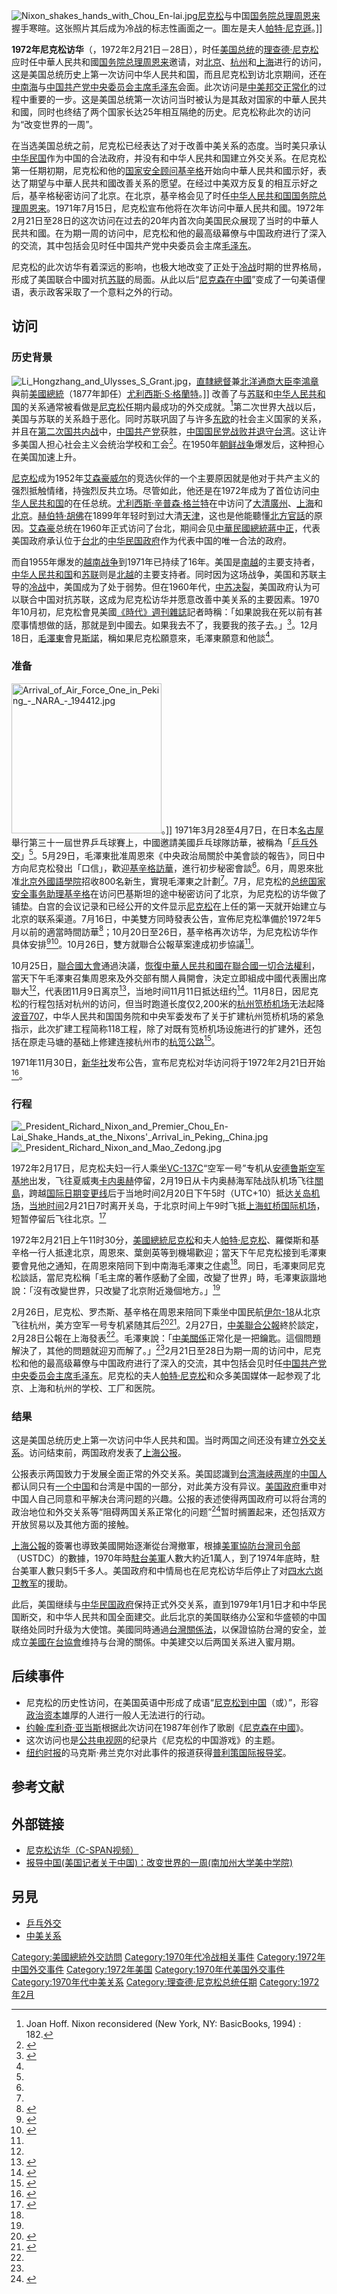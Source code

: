 {{noteTA
|G1=USGov
|T=zh-cn:1972年尼克松访华; zh-tw:1972年尼克森訪華; zh-hk:1972年尼克遜訪華
|1=zh-cn:尼克松; zh-tw:尼克森; zh-hk:尼克遜;
|2=zh-cn:基辛格;zh-hk:基辛格;zh-tw:季辛吉;
}}
{{Expand English|1972 Nixon visit to China|date=2015年7月}}
[[File:Nixon_shakes_hands_with_Chou_En-lai.jpg|thumb]][[尼克松|尼克松]]与中国[[国务院总理|国务院总理]][[周恩来|周恩来]]握手寒暄。这张照片其后成为冷战的标志性画面之一。圖左是夫人[[帕特·尼克遜|帕特·尼克遜]]。]]

'''1972年尼克松访华'''（{{lang-en|1972 Nixon visit to China}}，1972年2月21日－28日），时任[[美国总统|美国总统]]的[[理查德·尼克松|理查德·尼克松]]应时任中華人民共和國[[国务院总理|国务院总理]][[周恩来|周恩来]]邀请，对[[北京|北京]]、[[杭州|杭州]]和[[上海|上海]]进行的访问，这是美国总统历史上第一次访问中华人民共和国，而且尼克松到访北京期间，还在[[中南海|中南海]]与[[中国共产党中央委员会主席|中国共产党中央委员会主席]][[毛泽东|毛泽东]]会面。此次访问是[[中美关系|中美邦交正常化]]的过程中重要的一步。这是美国总统第一次访问当时被认为是其敌对国家的中華人民共和國，同时也终结了两个国家长达25年相互隔绝的历史。尼克松称此次的访问为“改变世界的一周”。

在当选美国总统之前，尼克松已经表达了对于改善中美关系的态度。当时美只承认[[中华民国|中华民国]]作为中国的合法政府，并没有和中华人民共和国建立外交关系。在尼克松第一任期初期，尼克松和他的[[国家安全顾问|国家安全顾问]][[基辛格|基辛格]]开始向中華人民共和國示好，表达了期望与中華人民共和國改善关系的愿望。在经过中美双方反复的相互示好之后，基辛格秘密访问了北京。在北京，基辛格会见了时任[[中华人民共和国国务院总理|中华人民共和国国务院总理]][[周恩来|周恩来]]。1971年7月15日，尼克松宣布他将在次年访问中華人民共和國。1972年2月21日至28日的这次访问在过去的20年内首次向美国民众展现了当时的中華人民共和國。在为期一周的访问中，尼克松和他的最高级幕僚与中国政府进行了深入的交流，其中包括会见时任中国共产党中央委员会主席[[毛泽东|毛泽东]]。

尼克松的此次访华有着深远的影响，也极大地改变了正处于[[冷战|冷战]]时期的世界格局，形成了美国联合中國对抗[[苏联|苏联]]的局面。从此以后“[[尼克松在中国_(短语)|尼克森在中國]]”变成了一句美语俚语，表示政客采取了一个意料之外的行动。

== 访问 ==
=== 历史背景 ===
{{seealso|冷战|第二次国共内战|朝鲜战争|越南战争|中苏交恶}}
[[File:Li_Hongzhang_and_Ulysses_S_Grant.jpg|thumb]]，[[直隸總督|直隸總督]]兼[[北洋通商大臣|北洋通商大臣]][[李鴻章|李鴻章]]與前[[美國總統|美國總統]]（1877年卸任）[[尤利西斯·S·格蘭特|尤利西斯·S·格蘭特]]。]]
改善了与[[苏联|苏联]]和[[中华人民共和国|中华人民共和国]]的关系通常被看做是[[尼克松|尼克松]]任期内最成功的外交成就。<ref>Joan Hoff. Nixon reconsidered  (New York, NY: BasicBooks, 1994) : 182.</ref>第二次世界大战以后，美国与苏联的关系趋于恶化。同时苏联巩固了与许多[[东欧|东欧]]的社会主义国家的关系，并且在[[第二次国共内战|第二次国共内战]]中，[[中国共产党|中国共产党]]获胜，[[中国国民党|中国国民党]][[國民政府遷台|战败并退守台湾]]。这让许多美国人担心社会主义会统治学校和工会<ref name = "Life Mar 1947">{{cite journal |title = Labor's Communists Come Under Fire |journal = Life |volume = 22 |issue = 12 |pages = pp. 31–35 |publisher = Time |date = March 24, 1947 |url = https://books.google.com/books?id=AUoEAAAAMBAJ&pg=PA31 |issn = 0024-3019 |access-date = 2015-07-27 |archive-date = 2021-01-15 |archive-url = https://web.archive.org/web/20210115074202/https://books.google.com/books?id=AUoEAAAAMBAJ&pg=PA31 |dead-url = no }}</ref>。在1950年[[朝鲜战争|朝鲜战争]]爆发后，这种担心在美国加速上升。

[[尼克松|尼克松]]成为1952年[[艾森豪威尔|艾森豪威尔]]的竞选伙伴的一个主要原因就是他对于共产主义的强烈抵触情绪，持強烈反共立场。尽管如此，他还是在1972年成为了首位访问[[中华人民共和国|中华人民共和国]]的在任总统。[[尤利西斯·辛普森·格兰特|尤利西斯·辛普森·格兰特]]在{{link-en|尤利西斯·S·格兰特的环球旅行|World tour of Ulysses S. Grant}}中访问了[[大清|大清]][[廣州|廣州]]、[[上海|上海]]和[[北京|北京]]。[[赫伯特·胡佛|赫伯特·胡佛]]在1899年年轻时到过大清[[天津|天津]]，这也是他能聽懂[[北方官話|北方官話]]的原因。[[艾森豪|艾森豪]]总统在1960年正式访问了台北，期间会见[[中華民國總統|中華民國總統]][[蔣中正|蔣中正]]，代表美国政府承认位于[[台北|台北]]的[[中华民国政府|中华民国政府]]作为代表中国的唯一合法的政府。

而自1955年爆发的[[越南战争|越南战争]]到1971年已持续了16年。美国是[[越南共和国|南越]]的主要支持者，[[中华人民共和国|中华人民共和国]]和[[苏联|苏联]]则是[[北越|北越]]的主要支持者。同时因为这场战争，美国和苏联主导的[[冷战|冷战]]中，美国成为了处于弱势。但在1960年代，[[中苏决裂|中苏决裂]]，美国政府认为可以联合中国对抗苏联，这成为尼克松访华并愿意改善中美关系的主要因素。1970年10月初，尼克松會見美國[[時代雜誌|《時代》週刊雜誌]]記者時稱：「如果說我在死以前有甚麼事情想做的話，那就是到中國去。如果我去不了，我要我的孩子去。」<ref name=毛六>{{cite book |editors=[[中共中央文獻研究室|中共中央文獻研究室]]，[[逄先知|逄先知]]、[[金沖及|金沖及]]主編 |title=《[[毛澤東傳|毛澤東傳]]（第六卷）》 |location=香港 |publisher=中和出版 |year=2011 |edition=香港第一版 |ISBN=978-988-15116-8-3 }}</ref>{{rp|316}}。12月18日，[[毛澤東|毛澤東]]會見[[斯諾|斯諾]]，稱如果尼克松願意來，毛澤東願意和他談<ref name=毛六/>{{rp|316-317}}。

=== 准备 ===
[[File:Arrival_of_Air_Force_One_in_Peking_-_NARA_-_194412.jpg|240px]]。]]
{{seealso|基辛格秘密访华}}
1971年3月28至4月7日，在日本[[名古屋|名古屋]]舉行第三十一屆世界乒乓球賽上，中國邀請美國乒乓球隊訪華，被稱為「[[乒乓外交|乒乓外交]]」<ref name=毛六/>{{rp|317-318}}。5月29日，毛澤東批准周恩來《中央政治局關於中美會談的報告》，同日中方向尼克松發出「口信」，歡迎[[基辛格秘密訪華|基辛格訪華]]，進行初步秘密會談<ref name=毛六/>{{rp|321}}。6月，周恩來批准[[北京外國語學院|北京外國語學院]]招收800名新生，實現毛澤東之計劃<ref name=毛六/>{{rp|317}}。7月，尼克松的[[总统国家安全事务助理|总统国家安全事务助理]][[基辛格|基辛格]]在访问巴基斯坦的途中秘密访问了北京，为尼克松的访华做了铺垫。白宫的会议记录和已经公开的文件显示[[尼克松|尼克松]]在上任的第一天就开始建立与北京的联系渠道。7月16日，中美雙方同時發表公告，宣佈尼克松準備於1972年5月以前的適當時間訪華<ref>{{cite news|title=公告|work=[[人民日报|人民日报]]|date=1971-07-16|pages=1}}</ref>；10月20日至26日，基辛格再次访华，为尼克松访华作具体安排<ref>{{cite news|title=基辛格博士到京|work=[[人民日报|人民日报]]|date=1971-10-21|pages=1}}</ref><ref>{{cite news|title=基辛格博士离京回国|work=[[人民日报|人民日报]]|date=1971-10-27|pages=1}}</ref>。10月26日，雙方就聯合公報草案達成初步協議<ref name=毛六/>{{rp|321}}。

10月25日，[[聯合國大會|聯合國大會]]通過決議，[[聯合國大會第2758號決議|恢復中華人民共和國在聯合國一切合法權利]]，當天下午毛澤東召集周恩來及外交部有關人員開會，決定立即組成中國代表團出席聯大<ref name=毛六/>{{rp|321-323}}，代表团11月9日离京<ref>{{cite news|title=中华人民共和国出席联合国第二十六届大会的代表团离京前往纽约|work=[[人民日报|人民日报]]|date=1971-11-10|pages=1}}</ref>，当地时间11月11日抵达纽约<ref>{{cite news|title=中华人民共和国出席联合国第二十六届大会的代表团到达纽约|work=[[人民日报|人民日报]]|date=1971-11-12|pages=1}}</ref>。11月8日，因尼克松的行程包括对杭州的访问，但当时跑道长度仅2,200米的[[杭州笕桥机场|杭州笕桥机场]]无法起降[[波音707|波音707]]，中华人民共和国国务院和中央军委发布了关于扩建杭州笕桥机场的紧急指示，此次扩建工程简称118工程，除了对既有笕桥机场设施进行的扩建外，还包括在原走马塘的基础上修建连接杭州市的[[机场路_(杭州)|杭笕公路]]<ref>{{cite web|url=https://news.ifeng.com/c/7fbQWkeDmjj|title=在杭州的逗留是尼克松最愉快的时光|work=[[都市快报|都市快报]]|date=2012-02-12|accessdate=2021-11-28|archive-date=2022-03-22|archive-url=https://web.archive.org/web/20220322005912/https://news.ifeng.com/c/7fbQWkeDmjj}}</ref>。

1971年11月30日，[[新华社|新华社]]发布公告，宣布尼克松对华访问将于1972年2月21日开始<ref>{{cite news|title=公告|work=[[人民日报|人民日报]]|date=1971-11-30|pages=1}}</ref>。

=== 行程 ===
[[File:_President_Richard_Nixon_and_Premier_Chou_En-Lai_Shake_Hands_at_the_Nixons'_Arrival_in_Peking,_China.jpg|thumb]]
[[File:_President_Richard_Nixon_and_Mao_Zedong.jpg|thumb]]

1972年2月17日，尼克松夫妇一行人乘坐[[C-137同温层运输机|VC-137C]]“空军一号”专机从[[安德鲁斯联合基地|安德鲁斯空军基地]]出发，飞往夏威夷[[卡內奧赫_(夏威夷州)|卡内奥赫]]停留，2月19日从卡内奥赫海军陆战队机场飞往[[關島|關島]]，跨越[[国际日期变更线|国际日期变更线]]后于当地时间2月20日下午5时（UTC+10）抵达[[安東尼奧·汪帕特國際機場|关岛机场]]，[[UTC+10:00|当地时间]]2月21日7时离开关岛，于北京时间上午9时飞抵[[上海虹桥国际机场|上海虹桥国际机场]]，短暂停留后飞往北京。<ref>{{cite web|url=https://china.usc.edu/nixon-china-itinerary-feb-17-28-1972|title=Nixon In China Itinerary, Feb. 17 -28, 1972|publisher=南加州大学美中学院|accessdate=2021-11-28|archive-date=2022-03-22|archive-url=https://web.archive.org/web/20220322005920/https://china.usc.edu/nixon-china-itinerary-feb-17-28-1972}}</ref>

1972年2月21日上午11时30分，[[美國總統|美國總統]][[尼克松|尼克松]]和夫人[[帕特·尼克松|帕特·尼克松]]、羅傑斯和基辛格一行人抵達北京，周恩來、葉劍英等到機場歡迎；當天下午尼克松接到毛澤東要會見他之通知，在周恩來陪同下到中南海毛澤東之住處<ref name=毛六/>{{rp|323}}。同日，毛澤東同尼克松談話，當尼克松稱「毛主席的著作感動了全國，改變了世界」時，毛澤東詼諧地說：「沒有改變世界，只改變了北京附近幾個地方。」<ref name=毛六/>{{rp|324}}

2月26日，尼克松、罗杰斯、基辛格在周恩来陪同下乘坐中国民航[[伊尔-18|伊尔-18]]从北京飞往杭州，美方空军一号专机紧随其后<ref>{{cite news|title=尼克松总统和夫人离京到达杭州访问|work=[[人民日报|人民日报]]|date=1972-02-27|pages=1}}</ref><ref>{{cite news|url=http://zzhz.zjol.com.cn/system/2010/12/08/017148882.shtml|title=国宾往来的大道|publisher=浙江在线|date=2010-12-08|accessdate=2021-11-28|archive-date=2022-03-22|archive-url=https://web.archive.org/web/20220322005945/http://zzhz.zjol.com.cn/system/2010/12/08/017148882.shtml}}</ref>。2月27日，[[中美三個聯合公報|中美聯合公報]]終於談定，2月28日公報在上海發表<ref name=毛六/>{{rp|327}}。毛澤東說：「[[中美關係|中美關係]]正常化是一把鑰匙。這個問題解決了，其他的問題就迎刃而解了。」<ref name=毛六/>{{rp|328}}2月21日至28日为期一周的访问中，尼克松和他的最高级幕僚与中国政府进行了深入的交流，其中包括会见时任[[中国共产党中央委员会主席|中国共产党中央委员会主席]][[毛泽东|毛泽东]]。尼克松的夫人[[帕特·尼克松|帕特·尼克松]]和众多美国媒体一起参观了北京、上海和杭州的学校、工厂和医院。

=== 结果 ===
{{Quote box| width = 300px | align = right | quoted = true | bgcolor = #FFFFF0 | salign = right | quote = 美国方面声明：美国认识到，在台湾海峡两边的所有中国人都认为只有一个中国，台湾是中国的一部分。美国政府对这一立场不提出异议。它重申它对由中国人自己和平解决台湾问题的关心。考虑到这一前景，它确认从台湾撤出全部美国武装力量和军事设施的最终目标。在此期间，它将随着这个地区紧张局势的缓和逐步减少它在台湾的武装力量和军事设施。|source= 《[[中美上海公报|中美上海公报]]》 }}
这是美国总统历史上第一次访问中华人民共和国。当时两国之间还没有建立[[外交关系|外交关系]]。访问结束前，两国政府发表了[[上海公报|上海公报]]。

公报表示两国致力于发展全面正常的外交关系。美国認識到[[台湾海峡两岸|台湾海峡两岸]]的[[中国人|中国人]]都认同只有[[一个中国|一个中国]]和台湾是中国的一部分，对此美方没有异议。[[美国政府|美国政府]]重申对中国人自己同意和平解决台湾问题的兴趣。公报的表述使得两国政府可以将台湾的政治地位和外交关系等“阻碍两国关系正常化的问题”<ref>{{Cite web |url=http://www.fmprc.gov.cn/eng/ziliao/3602/3604/t18006.htm |title=Nixon's China's Visit and "Sino-U.S. Joint Communiqué" |accessdate=2006-08-13 |archive-date=2009-02-05 |archive-url=https://web.archive.org/web/20090205183408/http://www.fmprc.gov.cn/eng/ziliao/3602/3604/t18006.htm |dead-url=no }}</ref>暂时搁置起来，还包括双方开放贸易以及其他方面的接触。 

[[上海公報|上海公報]]的簽署也導致美國開始逐漸從台灣撤軍，根據[[美軍協防台灣司令部|美軍協防台灣司令部]]（USTDC）的數據，1970年時[[駐台美軍|駐台美軍]]人數大約近1萬人，到了1974年底時，駐台美軍人數只剩5千多人。美国政府和中情局也在尼克松访华后停止了对[[四水六岗卫教军|四水六岗卫教军]]的援助。

此后，美国继续与[[中华民国政府|中华民国政府]]保持正式外交关系，直到1979年1月1日才和中华民国断交，和中华人民共和国全面建交。此后北京的美国联络办公室和华盛顿的中国联络处同时升级为大使馆。美國同時通過[[台灣關係法|台灣關係法]]，以保證協防台灣的安全，並成立[[美國在台協會|美國在台協會]]维持与台灣的關係。中美建交以后两国关系进入蜜月期。

== 后续事件 ==
* 尼克松的历史性访问，在美国英语中形成了成语“[[尼克松到中国_(短语)|尼克松到中国]]（{{lang-en|Nixon in China}}或{{lang|en|Nixon goes to China}}）”，形容[[政治资本|政治资本]]雄厚的人进行一般人无法进行的行动。
* [[约翰·库利奇·亚当斯|约翰·库利奇·亚当斯]]根据此次访问在1987年创作了歌剧《[[尼克松在中国_(歌剧)|尼克森在中國]]》。
* 这次访问也是[[公共广播电视公司|公共电视网]]的纪录片《尼克松的中国游戏》的主题。
* [[纽约时报|纽约时报]]的马克斯·弗兰克尔对此事件的报道获得[[普利策獎|普利策国际报导奖]]。

== 参考文献 ==
{{Reflist|30em}}

==外部链接==
* [http://www.c-spanvideo.org/program/107545-1 尼克松访华（C-SPAN视频）]{{Wayback|url=http://www.c-spanvideo.org/program/107545-1 |date=20131017230736 }}
* [https://china.usc.edu/assignment-china-week-changed-world 报导中国(美国记者关于中国)：改变世界的一周(南加州大学美中学院)] {{Wayback|url=https://china.usc.edu/assignment-china-week-changed-world |date=20210628040808 }}

== 另見 ==
* [[乒乓外交|乒乓外交]]
* [[中美关系|中美关系]]

{{Cold War}}
{{文革编年史}}
{{文革时期中国外交}}
{{理查德·尼克松}}
{{中華民國與美國關係}}

[[Category:美國總統外交訪問|Category:美國總統外交訪問]]
[[Category:1970年代冷战相关事件|Category:1970年代冷战相关事件]]
[[Category:1972年中国外交事件|Category:1972年中国外交事件]]
[[Category:1972年美国|Category:1972年美国]]
[[Category:1970年代美国外交事件|Category:1970年代美国外交事件]]
[[Category:1970年代中美关系|Category:1970年代中美关系]]
[[Category:理查德·尼克松总统任期|Category:理查德·尼克松总统任期]]
[[Category:1972年2月|Category:1972年2月]]